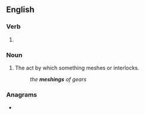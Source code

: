 ==English==

===Verb===
{{head|en|verb form}}

# {{present participle of|mesh|lang=en|nocat=1}}

===Noun===
{{en-noun}}

# The act by which something meshes or interlocks.
#: ''the '''meshings''' of gears''

===Anagrams===
* {{anagrams|en|a=eghimns|Hemings|Nghiems}}